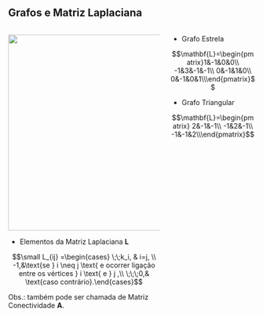 ## Grafos e Matriz Laplaciana

:::: {.columns}
::: {.column}
![](img/grafo.svg){height=400px fig-align="center"}

- Elementos da Matriz Laplaciana $\mathbf{L}$

$$\small L_{ij} =\begin{cases}
		\;\;k_i, & i=j, \\
		-1,&\text{se } i \neq j \text{ e ocorrer ligação entre os vértices } i \text{ e } j ,\\
		\;\;\;0,& \text{caso contrário}.\end{cases}$$

Obs.: também pode ser chamada de Matriz Conectividade $\mathbf{A}$.
:::
::: {.column}

- Grafo Estrela 

$$\mathbf{L}=\begin{pmatrix}1&-1&0&0\\
-1&3&-1&-1\\
0&-1&1&0\\
0&-1&0&1\\\end{pmatrix}$$

- Grafo Triangular

$$\mathbf{L}=\begin{pmatrix} 2&-1&-1\\
-1&2&-1\\
-1&-1&2\\\end{pmatrix}$$
:::
::::